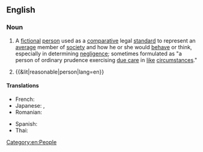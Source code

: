 {{also|reasonable-person}}
==English==
{{wikipedia|Reasonable man}}

===Noun===
{{en-noun|s|reasonable people}}

# {{lb|en|legal}} A [[fictional]] [[person]] used as a [[comparative]] legal [[standard]] to represent an [[average]] member of [[society]] and how he or she would [[behave]] or think, especially in determining [[negligence]]; sometimes formulated as "a person of ordinary prudence exercising [[standard of care|due care]] in [[like]] [[circumstances]]."
# {{&lit|reasonable|person|lang=en}}

====Translations====
{{trans-top|a fictional person used as a comparative legal standard to represent an average member of society}}
* French: {{t+|fr|personne raisonnable|f}}
* Japanese: {{t|ja|通常人|tr=tsūjōjin}}, {{t|ja|一般人|tr=ippanjin}}
* Romanian: {{t|ro|persoană rezonabilă}}
{{trans-mid}}
* Spanish: {{t|es|persona razonable|f}}
* Thai: {{t+|th|วิญญูชน}}
{{trans-bottom}}

[[Category:en:People]]